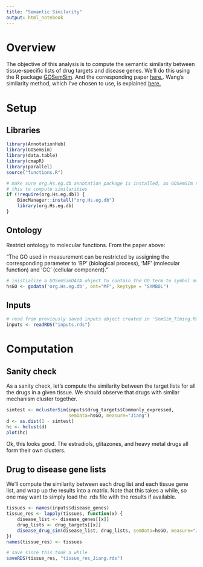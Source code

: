 ```yaml
---
title: "Semantic Similarity"
output: html_notebook
---
```


# Overview

The objective of this analysis is to compute the semantic similarity between tissue-specific lists of drug targets and disease genes. We'll do this using the R package [GOSemSim](https://bioconductor.org/packages/devel/bioc/vignettes/GOSemSim/inst/doc/GOSemSim.html#gene-semantic-similarity-measurement). And the corresponding paper [here.](https://academic.oup.com/bioinformatics/article/26/7/976/213143). Wang's similarity method, which I've chosen to use, is explained [here.](https://academic.oup.com/bioinformatics/article/23/10/1274/197095#1953560)

# Setup

## Libraries
```r
library(AnnotationHub)
library(GOSemSim)
library(data.table)
library(cmapR)
library(parallel)
source("functions.R")
```

```r
# make sure org.Hs.eg.db annotation package is installed, as GOSemSim needs
# this to compute similarities
if (!require(org.Hs.eg.db)) {
    BiocManager::install("org.Hs.eg.db")
    library(org.Hs.eg.db)
}
```

## Ontology

Restrict ontology to molecular functions. From the paper above:

"The GO used in measurement can be restricted by assigning the corresponding parameter to 'BP' (biological process), 'MF' (molecular function) and 'CC' (cellular component)."

```r
# inistialize a GOSemSimDATA object to contain the GO term to symbol mapping
hsGO <- godata('org.Hs.eg.db', ont="MF", keytype = "SYMBOL")
```


## Inputs

```r
# read from previously saved inputs object created in 'SemSim_Timing.Rmd'
inputs <- readRDS("inputs.rds")
```


# Computation

## Sanity check

As a sanity check, let's compute the similarity between the target lists for all the drugs in a given tissue. We should observe that drugs with similar mechanism cluster together.
```r
simtest <- mclusterSim(inputs$drug_targets$Commonly_expressed,
                       semData=hsGO, measure="Jiang")
d <- as.dist(1 - simtest)
hc <- hclust(d)
plot(hc)
```
Ok, this looks good. The estradiols, glitazones, and heavy metal drugs all form their own clusters.

## Drug to disease gene lists

We'll compute the similarity between each drug list and each tissue gene list, and wrap up the results into a matrix. Note that this takes a while, so one may want to simply load the .rds file with the results if available.
```r
tissues <- names(inputs$disease_genes)
tissue_res <- lapply(tissues, function(x) {
    disease_list <- disease_genes[[x]]
    drug_lists <- drug_targets[[x]]
    disease_drug_sim(disease_list, drug_lists, semData=hsGO, measure="Jiang")
})
names(tissue_res) <- tissues
```

```r
# save since this took a while
saveRDS(tissue_res, "tissue_res_Jiang.rds")
```









